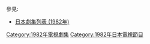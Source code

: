 {{Catnav|頁面分類|...|電視節目|電視劇|每年電視影集|1982年電視影集}}
{{Catnav|頁面分類|...|电视节目|电视剧|各國電視劇|日本電視劇|每年日本電視劇集}}

{{cat year nav
| year = 1982
| cat = 日本電視劇集 
| sortkey = 日本電視劇集
| article = 日本電視劇
| in = 
}}
參見:
*[[日本劇集列表_(1982年)|日本劇集列表 (1982年)]]

[[Category:1982年電視劇集|Category:1982年電視劇集]]
[[Category:1982年日本電視節目|Category:1982年日本電視節目]]